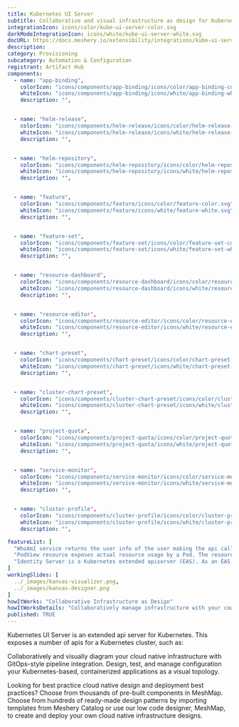 ```yaml
---
title: Kubernetes UI Server
subtitle: Collaborative and visual infrastructure as design for Kubernetes UI Server
integrationIcon: icons/color/kube-ui-server-color.svg
darkModeIntegrationIcon: icons/white/kube-ui-server-white.svg
docURL: https://docs.meshery.io/extensibility/integrations/kube-ui-server
description: 
category: Provisioning
subcategory: Automation & Configuration
registrant: Artifact Hub
components: 
  - name: "app-binding",
    colorIcon: "icons/components/app-binding/icons/color/app-binding-color.svg",
    whiteIcon: "icons/components/app-binding/icons/white/app-binding-white.svg",
    description: "",


  - name: "helm-release",
    colorIcon: "icons/components/helm-release/icons/color/helm-release-color.svg",
    whiteIcon: "icons/components/helm-release/icons/white/helm-release-white.svg",
    description: "",


  - name: "helm-repository",
    colorIcon: "icons/components/helm-repository/icons/color/helm-repository-color.svg",
    whiteIcon: "icons/components/helm-repository/icons/white/helm-repository-white.svg",
    description: "",


  - name: "feature",
    colorIcon: "icons/components/feature/icons/color/feature-color.svg",
    whiteIcon: "icons/components/feature/icons/white/feature-white.svg",
    description: "",


  - name: "feature-set",
    colorIcon: "icons/components/feature-set/icons/color/feature-set-color.svg",
    whiteIcon: "icons/components/feature-set/icons/white/feature-set-white.svg",
    description: "",


  - name: "resource-dashboard",
    colorIcon: "icons/components/resource-dashboard/icons/color/resource-dashboard-color.svg",
    whiteIcon: "icons/components/resource-dashboard/icons/white/resource-dashboard-white.svg",
    description: "",


  - name: "resource-editor",
    colorIcon: "icons/components/resource-editor/icons/color/resource-editor-color.svg",
    whiteIcon: "icons/components/resource-editor/icons/white/resource-editor-white.svg",
    description: "",


  - name: "chart-preset",
    colorIcon: "icons/components/chart-preset/icons/color/chart-preset-color.svg",
    whiteIcon: "icons/components/chart-preset/icons/white/chart-preset-white.svg",
    description: "",


  - name: "cluster-chart-preset",
    colorIcon: "icons/components/cluster-chart-preset/icons/color/cluster-chart-preset-color.svg",
    whiteIcon: "icons/components/cluster-chart-preset/icons/white/cluster-chart-preset-white.svg",
    description: "",


  - name: "project-quota",
    colorIcon: "icons/components/project-quota/icons/color/project-quota-color.svg",
    whiteIcon: "icons/components/project-quota/icons/white/project-quota-white.svg",
    description: "",


  - name: "service-monitor",
    colorIcon: "icons/components/service-monitor/icons/color/service-monitor-color.svg",
    whiteIcon: "icons/components/service-monitor/icons/white/service-monitor-white.svg",
    description: "",


  - name: "cluster-profile",
    colorIcon: "icons/components/cluster-profile/icons/color/cluster-profile-color.svg",
    whiteIcon: "icons/components/cluster-profile/icons/white/cluster-profile-white.svg",
    description: "",

featureList: [
  "WhoAmI service returns the user info of the user making the api call.",
  "PodView resource exposes actual resource usage by a Pod. The resource usage information is read from Prometheus.",
  "Identity Server is a Kubernetes extended apiserver (EAS). As an EAS, it has access to the user who is making an api call to the whoami server."
]
workingSlides: [
  ../_images/kanvas-visualizer.png,
  ../_images/kanvas-designer.png
]
howItWorks: "Collaborative Infrastructure as Design"
howItWorksDetails: "Collaboratively manage infrastructure with your coworkers synchronously sharing the same designs."
published: TRUE
---
```

<p>
Kubernetes UI Server is an extended api server for Kubernetes. This exposes a number of apis for a Kubernetes cluster, such as:
</p>
<p>
    Collaboratively and visually diagram your cloud native infrastructure with GitOps-style pipeline integration. Design, test, and manage configuration your Kubernetes-based, containerized applications as a visual topology.
</p>
<p>
    Looking for best practice cloud native design and deployment best practices? Choose from thousands of pre-built components in MeshMap. Choose from hundreds of ready-made design patterns by importing templates from Meshery Catalog or use our low code designer, MeshMap, to create and deploy your own cloud native infrastructure designs.
</p>
